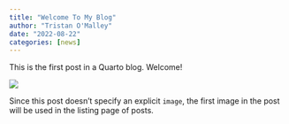 ```yaml
---
title: "Welcome To My Blog"
author: "Tristan O'Malley"
date: "2022-08-22"
categories: [news]
---
```


This is the first post in a Quarto blog. Welcome!

![](thumbnail.jpg)

Since this post doesn't specify an explicit `image`, the first image in the post will be used in the listing page of posts.
